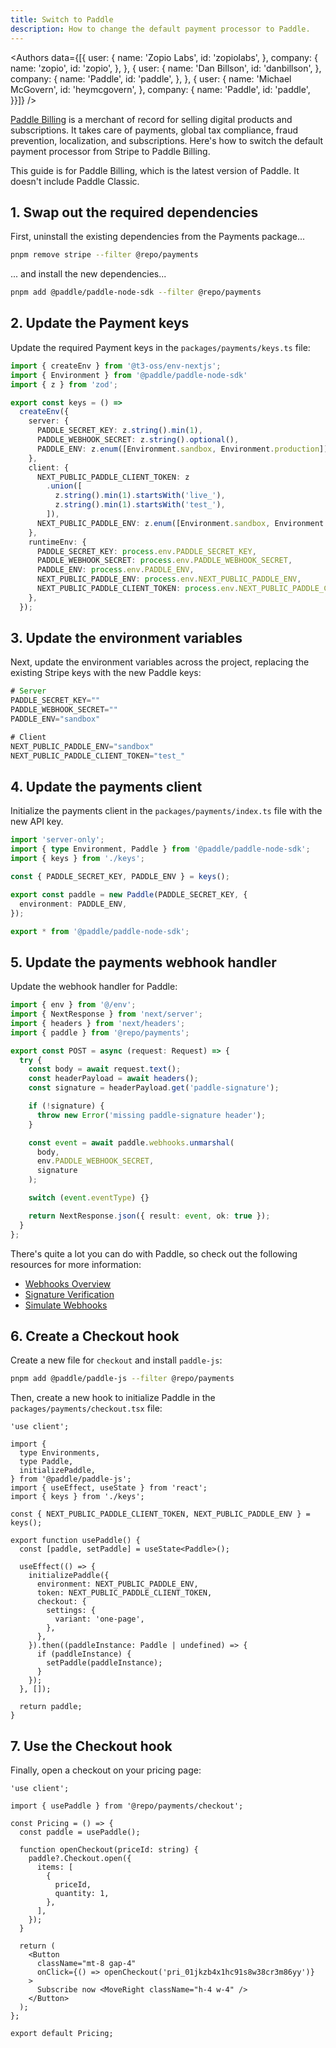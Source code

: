 ```yaml
---
title: Switch to Paddle
description: How to change the default payment processor to Paddle.
---
```



<Authors data={[{
  user: {
    name: 'Zopio Labs',
    id: 'zopiolabs',
  },
  company: {
    name: 'zopio',
    id: 'zopio',
  },
}, {
  user: {
    name: 'Dan Billson',
    id: 'danbillson',
  },
  company: {
    name: 'Paddle',
    id: 'paddle',
  },
}, {
  user: {
    name: 'Michael McGovern',
    id: 'heymcgovern',
  },
  company: {
    name: 'Paddle',
    id: 'paddle',
  }}]} />

[Paddle Billing](https://www.paddle.com/) is a merchant of record for selling digital products and subscriptions. It takes care of payments, global tax compliance, fraud prevention, localization, and subscriptions. Here's how to switch the default payment processor from Stripe to Paddle Billing.

<Note>
  This guide is for Paddle Billing, which is the latest version of Paddle. It doesn't include Paddle Classic.
</Note>


## 1. Swap out the required dependencies

First, uninstall the existing dependencies from the Payments package...

```sh title="Terminal"
pnpm remove stripe --filter @repo/payments
```

... and install the new dependencies...

```sh title="Terminal"
pnpm add @paddle/paddle-node-sdk --filter @repo/payments
```

## 2. Update the Payment keys

Update the required Payment keys in the `packages/payments/keys.ts` file:

```ts title="packages/payments/keys.ts"
import { createEnv } from '@t3-oss/env-nextjs';
import { Environment } from '@paddle/paddle-node-sdk'
import { z } from 'zod';

export const keys = () =>
  createEnv({
    server: {
      PADDLE_SECRET_KEY: z.string().min(1),
      PADDLE_WEBHOOK_SECRET: z.string().optional(),
      PADDLE_ENV: z.enum([Environment.sandbox, Environment.production]).optional(),
    },
    client: {
      NEXT_PUBLIC_PADDLE_CLIENT_TOKEN: z
        .union([
          z.string().min(1).startsWith('live_'),
          z.string().min(1).startsWith('test_'),
        ]),
      NEXT_PUBLIC_PADDLE_ENV: z.enum([Environment.sandbox, Environment.production]).optional(),
    },
    runtimeEnv: {
      PADDLE_SECRET_KEY: process.env.PADDLE_SECRET_KEY,
      PADDLE_WEBHOOK_SECRET: process.env.PADDLE_WEBHOOK_SECRET,
      PADDLE_ENV: process.env.PADDLE_ENV,
      NEXT_PUBLIC_PADDLE_ENV: process.env.NEXT_PUBLIC_PADDLE_ENV,
      NEXT_PUBLIC_PADDLE_CLIENT_TOKEN: process.env.NEXT_PUBLIC_PADDLE_CLIENT_TOKEN,
    },
  });

```

## 3. Update the environment variables

Next, update the environment variables across the project, replacing the existing Stripe keys with the new Paddle keys:

```js title="apps/app/.env"
# Server
PADDLE_SECRET_KEY=""
PADDLE_WEBHOOK_SECRET=""
PADDLE_ENV="sandbox"

# Client
NEXT_PUBLIC_PADDLE_ENV="sandbox"
NEXT_PUBLIC_PADDLE_CLIENT_TOKEN="test_"
```

## 4. Update the payments client

Initialize the payments client in the `packages/payments/index.ts` file with the new API key.

```ts title="packages/payments/index.ts"
import 'server-only';
import { type Environment, Paddle } from '@paddle/paddle-node-sdk';
import { keys } from './keys';

const { PADDLE_SECRET_KEY, PADDLE_ENV } = keys();

export const paddle = new Paddle(PADDLE_SECRET_KEY, {
  environment: PADDLE_ENV,
});

export * from '@paddle/paddle-node-sdk';
```

## 5. Update the payments webhook handler

Update the webhook handler for Paddle:

```ts title="apps/api/app/webhooks/payments/route.ts"
import { env } from '@/env';
import { NextResponse } from 'next/server';
import { headers } from 'next/headers';
import { paddle } from '@repo/payments';

export const POST = async (request: Request) => {
  try {
    const body = await request.text();
    const headerPayload = await headers();
    const signature = headerPayload.get('paddle-signature');

    if (!signature) {
      throw new Error('missing paddle-signature header');
    }

    const event = await paddle.webhooks.unmarshal(
      body,
      env.PADDLE_WEBHOOK_SECRET,
      signature
    );

    switch (event.eventType) {}

    return NextResponse.json({ result: event, ok: true });
  }
};
```

There's quite a lot you can do with Paddle, so check out the following resources for more information:

- [Webhooks Overview](https://developer.paddle.com/webhooks/respond-to-webhooks)
- [Signature Verification](https://developer.paddle.com/webhooks/signature-verification)
- [Simulate Webhooks](https://developer.paddle.com/webhooks/test-webhooks)

## 6. Create a Checkout hook

Create a new file for `checkout` and install `paddle-js`:

```sh title="Terminal"
pnpm add @paddle/paddle-js --filter @repo/payments
```

Then, create a new hook to initialize Paddle in the `packages/payments/checkout.tsx` file:

```tsx title="packages/payments/checkout.tsx"
'use client';

import {
  type Environments,
  type Paddle,
  initializePaddle,
} from '@paddle/paddle-js';
import { useEffect, useState } from 'react';
import { keys } from './keys';

const { NEXT_PUBLIC_PADDLE_CLIENT_TOKEN, NEXT_PUBLIC_PADDLE_ENV } = keys();

export function usePaddle() {
  const [paddle, setPaddle] = useState<Paddle>();

  useEffect(() => {
    initializePaddle({
      environment: NEXT_PUBLIC_PADDLE_ENV,
      token: NEXT_PUBLIC_PADDLE_CLIENT_TOKEN,
      checkout: {
        settings: {
          variant: 'one-page',
        },
      },
    }).then((paddleInstance: Paddle | undefined) => {
      if (paddleInstance) {
        setPaddle(paddleInstance);
      }
    });
  }, []);

  return paddle;
}
```

## 7. Use the Checkout hook

Finally, open a checkout on your pricing page:

```tsx title="apps/web/app/pricing/page.tsx"
'use client';

import { usePaddle } from '@repo/payments/checkout';

const Pricing = () => {
  const paddle = usePaddle();

  function openCheckout(priceId: string) {
    paddle?.Checkout.open({
      items: [
        {
          priceId,
          quantity: 1,
        },
      ],
    });
  }

  return (
    <Button
      className="mt-8 gap-4"
      onClick={() => openCheckout('pri_01jkzb4x1hc91s8w38cr3m86yy')}
    >
      Subscribe now <MoveRight className="h-4 w-4" />
    </Button>
  );
};

export default Pricing;
```